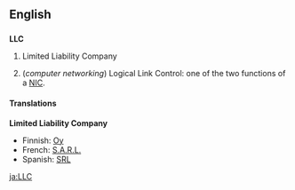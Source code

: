 {{wikipedia}}
==English==

==={{initialism}}===
'''LLC'''

# {{business}} Limited Liability Company
# (''computer networking'') Logical Link Control: one of the two functions of a [[NIC]].

====Translations====
'''Limited Liability Company'''
*Finnish: [[Oy]]
*French: [[S.A.R.L.]]
*Spanish: [[SRL]]

[[ja:LLC]]